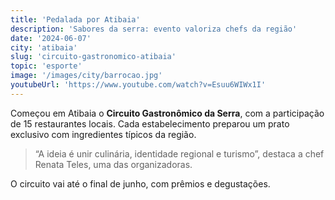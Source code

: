 ```yaml
---
title: 'Pedalada por Atibaia'
description: 'Sabores da serra: evento valoriza chefs da região'
date: '2024-06-07'
city: 'atibaia'
slug: 'circuito-gastronomico-atibaia'
topic: 'esporte'
image: '/images/city/barrocao.jpg'
youtubeUrl: 'https://www.youtube.com/watch?v=Esuu6WIWx1I'
---
```


Começou em Atibaia o **Circuito Gastronômico da Serra**, com a participação de 15 restaurantes locais. Cada estabelecimento preparou um prato exclusivo com ingredientes típicos da região.

> “A ideia é unir culinária, identidade regional e turismo”, destaca a chef Renata Teles, uma das organizadoras.

O circuito vai até o final de junho, com prêmios e degustações.
